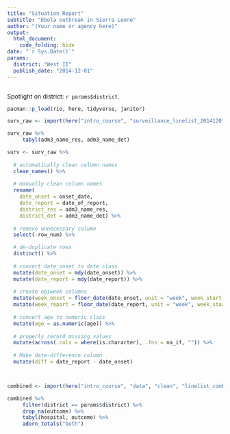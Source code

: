 ```yaml
---
title: "Situation Report"
subtitle: "Ebola outbreak in Sierra Leone"
author: "(Your name or agency here)"
output: 
  html_document:
    code_folding: hide
date: "`r Sys.Date()`"
params:
  district: "West II"
  publish_date: "2014-12-01"
---
```



```r

```




Spotlight on district: `r params$district`.  

```r
pacman::p_load(rio, here, tidyverse, janitor)

surv_raw <- import(here("intro_course", "surveillance_linelist_20141201.csv"))

surv_raw %>% 
     tabyl(adm3_name_res, adm3_name_det)

surv <- surv_raw %>% 
  
  # automatically clean column names
  clean_names() %>% 
  
  # manually clean column names   
  rename(
    date_onset = onset_date,
    date_report = date_of_report,
    district_res = adm3_name_res,
    district_det = adm3_name_det) %>%
     
  # remove unnecessary column
  select(-row_num) %>% 

  # de-duplicate rows  
  distinct() %>% 
     
  # convert date_onset to date class
  mutate(date_onset = mdy(date_onset)) %>% 
  mutate(date_report = mdy(date_report)) %>% 
     
  # create epiweek columns  
  mutate(week_onset = floor_date(date_onset, unit = "week", week_start = 1)) %>% 
  mutate(week_report = floor_date(date_report, unit = "week", week_start = 1)) %>% 
     
  # convert age to numeric class
  mutate(age = as.numeric(age)) %>% 
     
  # properly record missing values
  mutate(across(.cols = where(is.character), .fns = na_if, "")) %>% 
     
  # Make date-difference column  
  mutate(diff = date_report - date_onset)



combined <- import(here("intro_course", "data", "clean", "linelist_combined_20141201.rds"))

combined %>% 
     filter(district == params$district) %>% 
     drop_na(outcome) %>% 
     tabyl(hospital, outcome) %>% 
     adorn_totals("both")
```

